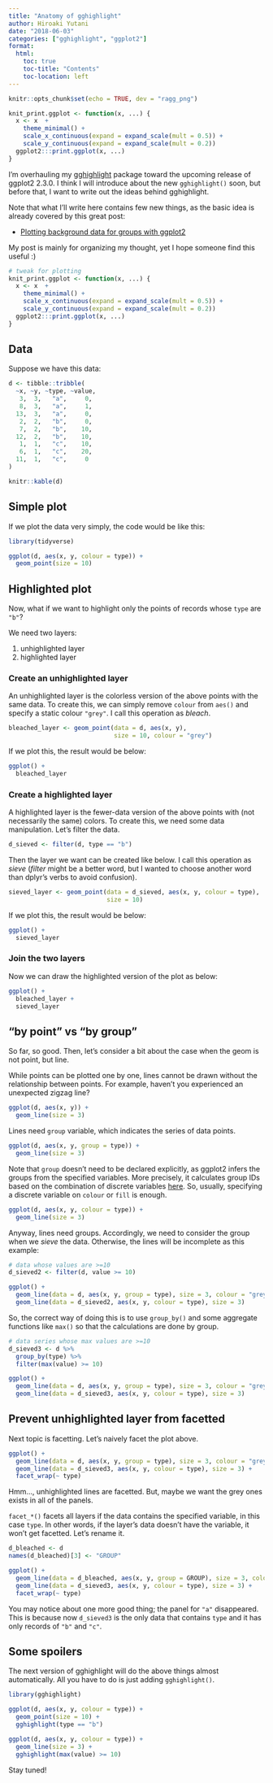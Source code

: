 ```yaml
---
title: "Anatomy of gghighlight"
author: Hiroaki Yutani
date: "2018-06-03"
categories: ["gghighlight", "ggplot2"]
format:
  html:
    toc: true
    toc-title: "Contents"
    toc-location: left
---
```


```r
knitr::opts_chunk$set(echo = TRUE, dev = "ragg_png")

knit_print.ggplot <- function(x, ...) {
  x <- x  +
    theme_minimal() +
    scale_x_continuous(expand = expand_scale(mult = 0.5)) +
    scale_y_continuous(expand = expand_scale(mult = 0.2))
  ggplot2:::print.ggplot(x, ...)
}
```

I'm overhauling my [gghighlight](https://github.com/yutannihilation/gghighlight) package toward the upcoming release of ggplot2 2.3.0. I think I will introduce about the new `gghighlight()` soon, but before that, I want to write out the ideas behind gghighlight.

Note that what I'll write here contains few new things, as the basic idea is already covered by this great post:

-   [Plotting background data for groups with ggplot2](https://drsimonj.svbtle.com/plotting-background-data-for-groups-with-ggplot2)

My post is mainly for organizing my thought, yet I hope someone find this useful :)

```r
# tweak for plotting
knit_print.ggplot <- function(x, ...) {
  x <- x  +
    theme_minimal() +
    scale_x_continuous(expand = expand_scale(mult = 0.5)) +
    scale_y_continuous(expand = expand_scale(mult = 0.2))
  ggplot2:::print.ggplot(x, ...)
}
```

## Data

Suppose we have this data:

```r
d <- tibble::tribble(
  ~x, ~y, ~type, ~value,
   3,  3,   "a",     0,
   8,  3,   "a",     1,
  13,  3,   "a",     0,
   2,  2,   "b",     0,
   7,  2,   "b",    10,
  12,  2,   "b",    10,
   1,  1,   "c",    10,
   6,  1,   "c",    20,
  11,  1,   "c",     0
)

knitr::kable(d)
```

## Simple plot

If we plot the data very simply, the code would be like this:

```r
library(tidyverse)

ggplot(d, aes(x, y, colour = type)) +
  geom_point(size = 10)
```

## Highlighted plot

Now, what if we want to highlight only the points of records whose `type` are `"b"`?

We need two layers:

1.  unhighlighted layer
2.  highlighted layer

### Create an unhighlighted layer

An unhighlighted layer is the colorless version of the above points with the same data. To create this, we can simply remove `colour` from `aes()` and specify a static colour `"grey"`. I call this operation as *bleach*.

```r
bleached_layer <- geom_point(data = d, aes(x, y),
                             size = 10, colour = "grey")
```

If we plot this, the result would be below:

```r
ggplot() +
  bleached_layer
```

### Create a highlighted layer

A highlighted layer is the fewer-data version of the above points with (not necessarily the same) colors. To create this, we need some data manipulation. Let's filter the data.

```r
d_sieved <- filter(d, type == "b")
```

Then the layer we want can be created like below. I call this operation as *sieve* (*filter* might be a better word, but I wanted to choose another word than dplyr's verbs to avoid confusion).

```r
sieved_layer <- geom_point(data = d_sieved, aes(x, y, colour = type),
                           size = 10)
```

If we plot this, the result would be below:

```r
ggplot() +
  sieved_layer
```

### Join the two layers

Now we can draw the highlighted version of the plot as below:

```r
ggplot() +
  bleached_layer +
  sieved_layer
```

## "by point" vs "by group"

So far, so good. Then, let's consider a bit about the case when the geom is not point, but line.

While points can be plotted one by one, lines cannot be drawn without the relationship between points. For example, haven't you experienced an unexpected zigzag line?

```r
ggplot(d, aes(x, y)) +
  geom_line(size = 3)
```

Lines need `group` variable, which indicates the series of data points.

```r
ggplot(d, aes(x, y, group = type)) +
  geom_line(size = 3)
```

Note that `group` doesn't need to be declared explicitly, as ggplot2 infers the groups from the specified variables. More precisely, it calculates group IDs based on the combination of discrete variables [here](https://github.com/tidyverse/ggplot2/blob/8778b48b37d8b7e41c0f4f213031fb47810e70aa/R/grouping.r#L11-L28). So, usually, specifying a discrete variable on `colour` or `fill` is enough.

```r
ggplot(d, aes(x, y, colour = type)) +
  geom_line(size = 3)
```

Anyway, lines need groups. Accordingly, we need to consider the group when we *sieve* the data. Otherwise, the lines will be incomplete as this example:

```r
# data whose values are >=10
d_sieved2 <- filter(d, value >= 10)

ggplot() +
  geom_line(data = d, aes(x, y, group = type), size = 3, colour = "grey") +
  geom_line(data = d_sieved2, aes(x, y, colour = type), size = 3)
```

So, the correct way of doing this is to use `group_by()` and some aggregate functions like `max()` so that the calculations are done by group.

```r
# data series whose max values are >=10
d_sieved3 <- d %>%
  group_by(type) %>% 
  filter(max(value) >= 10)

ggplot() +
  geom_line(data = d, aes(x, y, group = type), size = 3, colour = "grey") +
  geom_line(data = d_sieved3, aes(x, y, colour = type), size = 3)
```

## Prevent unhighlighted layer from facetted

Next topic is facetting. Let's naively facet the plot above.

```r
ggplot() +
  geom_line(data = d, aes(x, y, group = type), size = 3, colour = "grey") +
  geom_line(data = d_sieved3, aes(x, y, colour = type), size = 3) +
  facet_wrap(~ type)
```

Hmm..., unhighlighted lines are facetted. But, maybe we want the grey ones exists in all of the panels.

`facet_*()` facets all layers if the data contains the specified variable, in this case `type`. In other words, if the layer's data doesn't have the variable, it won't get facetted. Let's rename it.

```r
d_bleached <- d
names(d_bleached)[3] <- "GROUP"

ggplot() +
  geom_line(data = d_bleached, aes(x, y, group = GROUP), size = 3, colour = "grey") +
  geom_line(data = d_sieved3, aes(x, y, colour = type), size = 3) +
  facet_wrap(~ type)
```

You may notice about one more good thing; the panel for `"a"` disappeared. This is because now `d_sieved3` is the only data that contains `type` and it has only records of `"b"` and `"c"`.

## Some spoilers

The next version of gghighlight will do the above things almost automatically. All you have to do is just adding `gghighlight()`.

```r
library(gghighlight)

ggplot(d, aes(x, y, colour = type)) +
  geom_point(size = 10) +
  gghighlight(type == "b")
```

```r
ggplot(d, aes(x, y, colour = type)) +
  geom_line(size = 3) +
  gghighlight(max(value) >= 10)
```

Stay tuned!
